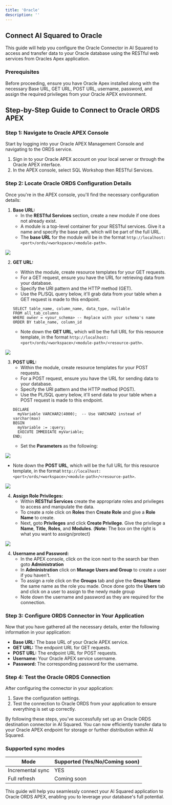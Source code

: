 ```yaml
---
title: 'Oracle'
description: ''
---
```


## Connect AI Squared to Oracle

This guide will help you configure the Oracle Connector in AI Squared to access and transfer data to your Oracle database using the RESTful web services from Oracles Apex application.

### Prerequisites

Before proceeding, ensure you have Oracle Apex installed along with the necessary Base URL, GET URL, POST URL, username, password, and assign the required privileges from your Oracle APEX environment.

## Step-by-Step Guide to Connect to Oracle ORDS APEX

### Step 1: Navigate to Oracle APEX Console

Start by logging into your Oracle APEX Management Console and navigating to the ORDS service.

1. Sign in to your Oracle APEX account on your local server or through the Oracle APEX interface.
2. In the APEX console, select SQL Workshop then RESTful Services.

### Step 2: Locate Oracle ORDS Configuration Details

Once you're in the APEX console, you'll find the necessary configuration details:

1. **Base URL:**
   - In the **RESTful Services** section, create a new module if one does not already exist.
   - A module is a top-level container for your RESTful services. Give it a name and specify the base path, which will be part of the full URL.
   - The **base URL** for the module will be in the format `http://localhost:<port>/ords/<workspace>/<module-path>`.
<Frame>
   <img src="https://res.cloudinary.com/dspflukeu/image/upload/v1721788266/Multiwoven/connectors/Oracle/Base_URL_nsnifo.jpg" />
</Frame>

2. **GET URL:**
   - Within the module, create resource templates for your GET requests.
   - For a GET request, ensure you have the URL for retrieving data from your database.
   - Specify the URI pattern and the HTTP method (GET).
   - Use the PL/SQL query below, it'll grab data from your table when a GET request is made to this endpoint.
    ```
    SELECT table_name, column_name, data_type, nullable
    FROM all_tab_columns
    WHERE owner = <your_schema> -- Replace with your schema's name
    ORDER BY table_name, column_id
    ```

   - Note down the **GET URL**, which will be the full URL for this resource template, in the format `http://localhost:<port>/ords/<workspace>/<module-path>/<resource-path>`.
<Frame>
   <img src="https://res.cloudinary.com/dspflukeu/image/upload/v1721788267/Multiwoven/connectors/Oracle/get_URL_b40qvo.jpg" />
</Frame>

3. **POST URL:**
   - Within the module, create resource templates for your POST requests.
   - For a POST request, ensure you have the URL for sending data to your database.
   - Specify the URI pattern and the HTTP method (POST).
   - Use the PL/SQL query below, it'll send data to your table when a POST request is made to this endpoint.
    ```
    DECLARE
      myVariable VARCHAR2(4000);  -- Use VARCHAR2 instead of varchar(max)
    BEGIN
      myVariable := :query;
      EXECUTE IMMEDIATE myVariable;
    END;
    ```
   - Set the **Parameters** as the following:

<Frame>
   <img src="https://res.cloudinary.com/dspflukeu/image/upload/v1721789416/Multiwoven/connectors/Oracle/post_parameter_tjnblo.jpg" />
</Frame>

   - Note down the **POST URL**, which will be the full URL for this resource template, in the format `http://localhost:<port>/ords/<workspace>/<module-path>/<resource-path>`.
<Frame>
   <img src="https://res.cloudinary.com/dspflukeu/image/upload/v1721788266/Multiwoven/connectors/Oracle/post_URL_sj5wlm.jpg" />
</Frame>

4. **Assign Role Privileges:**
   - Within **RESTful Services** create the appropriate roles and privileges to access and manipulate the data.
   - To create a role click on **Roles** then **Create Role** and give a **Role Name** to create.
   - Next, goto **Privileges** and click **Create Privilege**. Give the privilege a **Name**, **Title**, **Roles**, and **Modules**.
   (**Note:** The box on the right is what you want to assign/protect)
<Frame>
   <img src="https://res.cloudinary.com/dspflukeu/image/upload/v1721790215/Multiwoven/connectors/Oracle/privileges_r5vn6s.jpg" />
</Frame>

4. **Username and Password:**
   - In the APEX console, click on the icon next to the search bar then goto **Administration**
   - In **Administration** click on **Manage Users and Group** to create a user if you haven't.
   - To assign a role click on the **Groups** tab and give the **Group Name** the same name as the role you made. Once done goto the **Users** tab and click on a user to assign to the newly made group
   - Note down the username and password as they are required for the connection.

### Step 3: Configure ORDS Connector in Your Application

Now that you have gathered all the necessary details, enter the following information in your application:

- **Base URL:** The base URL of your Oracle APEX service.
- **GET URL:** The endpoint URL for GET requests.
- **POST URL:** The endpoint URL for POST requests.
- **Username:** Your Oracle APEX service username.
- **Password:** The corresponding password for the username.

### Step 4: Test the Oracle ORDS Connection

After configuring the connector in your application:

1. Save the configuration settings.
2. Test the connection to Oracle ORDS from your application to ensure everything is set up correctly.

By following these steps, you’ve successfully set up an Oracle ORDS destination connector in AI Squared. You can now efficiently transfer data to your Oracle APEX endpoint for storage or further distribution within AI Squared.

### Supported sync modes

| Mode            | Supported (Yes/No/Coming soon) |
|-----------------|--------------------------------|
| Incremental sync | YES                           |
| Full refresh     | Coming soon                   |

This guide will help you seamlessly connect your AI Squared application to Oracle ORDS APEX, enabling you to leverage your database's full potential.
